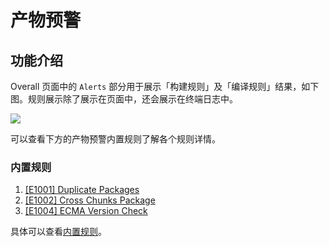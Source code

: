# 产物预警

## 功能介绍

Overall 页面中的 `Alerts` 部分用于展示「构建规则」及「编译规则」结果，如下图。规则展示除了展示在页面中，还会展示在终端日志中。

<img src="https://assets.rspack.rs/others/assets/rsdoctor/bundle-alerts.png" />

可以查看下方的产物预警内置规则了解各个规则详情。

### 内置规则

1. [[E1001] Duplicate Packages](../../guide/rules/rules#e1001-duplicate-packages)
2. [[E1002] Cross Chunks Package](../../guide/rules/rules#e1002-cross-chunks-package)
3. [[E1004] ECMA Version Check](../../guide/rules/rules#e1004-ecma-version-check)

具体可以查看[内置规则](../../guide/rules/rules)。
